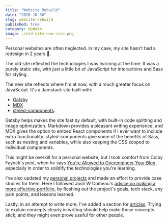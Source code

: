 ---
title: "Website Rebuild"
date: "2020-10-30"
slug: website-rebuild
published: true
category: Update
image: ./old-site-new-site.png
---

Personal websites are often neglected. In my case, my site hasn't had a redesign in 2 years 😬.

The old site reflected the technologies I was learning at the time. It was a purely static site, with just a little bit of JavaScript for interactions and Sass for styling.

The new site reflects where I'm at now, with a much greater focus on JavaScript. It's a Jamstack site built with:

- [Gatsby](https://www.gatsbyjs.com/)
- [MDX](https://mdxjs.com/)
- [styled-components](https://styled-components.com/).

Gatsby helps makes the site fast by default, with built-in code splitting and image optimization. Markdown provides a pleasant writing experience, and MDX gives the option to embed React components if I ever want to include extra functionality. styled-components give some of the benefits of Sass, such as nesting and variables, while also keeping the CSS scoped to individual components.

This might be overkill for a personal website, but I took comfort from Colby Fayock's post, when he says [You're Allowed to Overengineer Your Blog](https://www.colbyfayock.com/2020/07/youre-allowed-to-overengineer-your-blog/), especially in order to solidify the technologies you're learning.

I've also updated my [personal projects](/projects) and made an effort to provide case studies for them. Here I followed Josh W Comeau's [advice on making a more effective portfolio](https://joshwcomeau.com/effective-portfolio/), by fleshing out the project's goals, tech stack, any pain points, and lessons learned.

Lastly, in an attempt to write more, I've added a section for [articles](/writing). Trying to explain concepts clearly in writing should help make those concepts stick, and they might even prove useful for other people.
